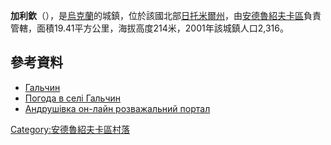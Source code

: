 {{coord|49|59|38|N|29|0|19|E|scale:30000|display=title}}

'''加利欽'''（{{lang-uk|Гальчин}}），是[[烏克蘭|烏克蘭]]的城鎮，位於該國北部[[日托米爾州|日托米爾州]]，由[[安德魯紹夫卡區|安德魯紹夫卡區]]負責管轄，面積19.41平方公里，海拔高度214米，2001年該城鎮人口2,316。

==參考資料==
*[http://w1.c1.rada.gov.ua/pls/z7503/A005?rdat1=12.04.2014&rf7571=8642 Гальчин]
* [http://weather.in.ua/ua/zhitomirskaja/4857 Погода в селі Гальчин]{{Wayback|url=http://weather.in.ua/ua/zhitomirskaja/4857 |date=20160305211738 }}
* [https://web.archive.org/web/20150526101418/http://andrushivka.org/newscity/history/48-galchin.html Андрушівка он-лайн розважальний портал]

{{Ukraine-geo-stub}}
[[Category:安德魯紹夫卡區村落|Category:安德魯紹夫卡區村落]]